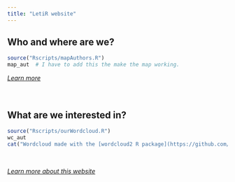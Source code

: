 ```yaml
---
title: "LetiR website"
---
```





## Who and where are we?

```r
source("Rscripts/mapAuthors.R")
map_aut  # I have to add this the make the map working.
```

[*Learn more*](./about.html)
<br/><br/><br/>




## What are we interested in?

```r
source("Rscripts/ourWordcloud.R")
wc_aut
cat("Wordcloud made with the [wordcloud2 R package](https://github.com/lchiffon/wordcloud2); silhouette image available on [PhyloPic](http://phylopic.org) (*Polyommatus Icarus*).")
```

<br/>

[*Learn more about this website*](./about.html)
